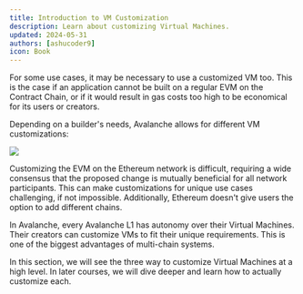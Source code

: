 ```yaml
---
title: Introduction to VM Customization
description: Learn about customizing Virtual Machines.
updated: 2024-05-31
authors: [ashucoder9]
icon: Book
---
```



<YouTube id="gilx8K32_eI" />

For some use cases, it may be necessary to use a customized <GlossaryTerm>VM</GlossaryTerm> too. This is the case if an application cannot be built on a regular <GlossaryTerm>EVM</GlossaryTerm> on the <GlossaryTerm>Contract Chain</GlossaryTerm>, or if it would result in <GlossaryTerm>gas</GlossaryTerm> costs too high to be economical for its users or creators.

Depending on a builder's needs, <GlossaryTerm>Avalanche</GlossaryTerm> allows for different VM customizations:

![](/course-images/avalanche-fundamentals/32.png)

Customizing the EVM on the <GlossaryTerm>Ethereum</GlossaryTerm> network is difficult, requiring a wide consensus that the proposed change is mutually beneficial for all network participants. This can make customizations for unique use cases challenging, if not impossible. Additionally, Ethereum doesn't give users the option to add different chains. 

In Avalanche, every <GlossaryTerm>Avalanche L1</GlossaryTerm> has autonomy over their <GlossaryTerm>Virtual Machines</GlossaryTerm>. Their creators can customize VMs to fit their unique requirements. This is one of the biggest advantages of multi-chain systems. 

In this section, we will see the three way to customize Virtual Machines at a high level. In later courses, we will dive deeper and learn how to actually customize each. 

<Quiz quizId="115"/>